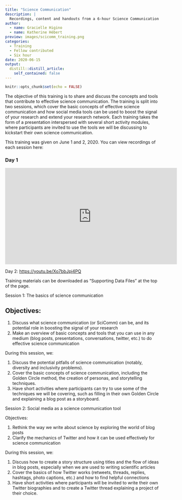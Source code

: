 ```yaml
---
title: "Science Communication"
description: |
  Recordings, content and handouts from a 6-hour Science Communication workshop held over two days on 15 and 16 June 2020.
author:
  - name: Gracielle Higino
  - name: Katherine Hébert
preview: images/scicomm_training.png
categories: 
  - Training
  - Fellow contributed
  - Six hour
date: 2020-06-15
output:
  distill::distill_article:
    self_contained: false
---
```



```r
knitr::opts_chunk$set(echo = FALSE)
```



The objective of this training is to share and discuss the concepts and tools that contribute to effective science communication. The training is split into two sessions, which cover the basic concepts of effective science communication and how social media tools can be used to boost the signal of your research and extend your research network. Each training takes the form of a presentation interspersed with several short activity modules, where participants are invited to use the tools we will be discussing to kickstart their own science communication.


This training was given on June 1 and 2, 2020. You can view recordings of each session here:

### Day 1

<iframe width="560" height="315" src="https://www.youtube.com/embed/MJCXqsnlHZg" frameborder="0" allow="accelerometer; autoplay; clipboard-write; encrypted-media; gyroscope; picture-in-picture" allowfullscreen></iframe>


Day 2: <https://youtu.be/Xo7bbJpj4PQ><br>


Training materials can be downloaded as "Supporting Data Files" at the top of the page.

Session 1: The basics of science communication

## Objectives:

1. Discuss what science communication (or SciComm) can be, and its potential role in boosting the signal of your research
2. Make an overview of basic concepts and tools that you can use in any medium (blog posts, presentations, conversations, twitter, etc.) to do effective science communication

During this session, we:

1. Discuss the potential pitfalls of science communication (notably, diversity and inclusivity problems).
2. Cover the basic concepts of science communication, including the Golden Circle method, the creation of personas, and storytelling techniques.
3. Have short activities where participants can try to use some of the techniques we will be covering, such as filling in their own Golden Circle and explaining a blog post as a storyboard.

Session 2: Social media as a science communication tool

Objectives:

1. Rethink the way we write about science by exploring the world of blog posts
2. Clarify the mechanics of Twitter and how it can be used effectively for science communication

During this session, we:

1. Discuss how to create a story structure using titles and the flow of ideas in blog posts, especially when we are used to writing scientific articles
2. Cover the basics of how Twitter works (retweets, threads, replies, hashtags, photo captions, etc.) and how to find helpful connections
3. Have short activities where participants will be invited to write their own Twitter biographies and to create a Twitter thread explaining a project of their choice.

